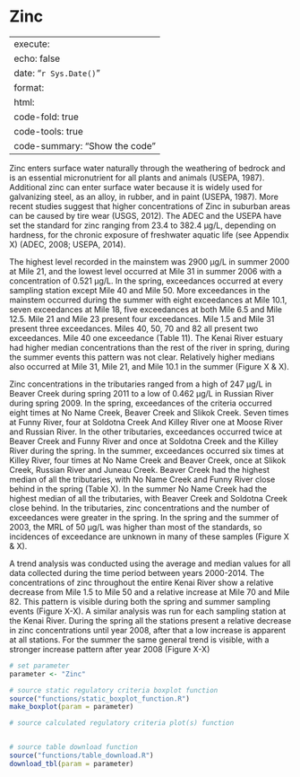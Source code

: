 # Zinc

---
execute:
  echo: false
date: "`r Sys.Date()`"
format:
  html:
    code-fold: true
    code-tools: true
    code-summary: "Show the code"
---

Zinc enters surface water naturally through the weathering of bedrock and is an
essential micronutrient for all plants and animals (USEPA, 1987). Additional zinc can
enter surface water because it is widely used for galvanizing steel, as an alloy, in rubber, and in paint (USEPA, 1987). More recent studies suggest that higher concentrations of Zinc in suburban areas can be caused by tire wear (USGS, 2012). The ADEC and the
USEPA have set the standard for zinc ranging from 23.4 to 382.4 μg/L, depending on
hardness, for the chronic exposure of freshwater aquatic life (see Appendix X) (ADEC,
2008; USEPA, 2014).

The highest level recorded in the mainstem was 2900 μg/L in summer 2000 at
Mile 21, and the lowest level occurred at Mile 31 in summer 2006 with a concentration of
0.521 μg/L. In the spring, exceedances occurred at every sampling station except Mile 40
and Mile 50. More exceedances in the mainstem occurred during the summer with eight
exceedances at Mile 10.1, seven exceedances at Mile 18, five exceedances at both Mile
6.5 and Mile 12.5. Mile 21 and Mile 23 present four exceedances. Mile 1.5 and Mile 31
present three exceedances. Miles 40, 50, 70 and 82 all present two exceedances. Mile 40
one exceedance (Table 11). The Kenai River estuary had higher median concentrations
than the rest of the river in spring, during the summer events this pattern was not clear.
Relatively higher medians also occurred at Mile 31, Mile 21, and Mile 10.1 in the
summer (Figure X & X).

Zinc concentrations in the tributaries ranged from a high of 247 μg/L in Beaver
Creek during spring 2011 to a low of 0.462 μg/L in Russian River during spring 2009. In
the spring, exceedances of the criteria occurred eight times at No Name Creek, Beaver
Creek and Slikok Creek. Seven times at Funny River, four at Soldotna Creek And Killey
River one at Moose River and Russian River. In the other tributaries, exceedances
occurred twice at Beaver Creek and Funny River and once at Soldotna Creek and the
Killey River during the spring. In the summer, exceedances occurred six times at Killey
River, four times at No Name Creek and Beaver Creek, once at Slikok Creek, Russian
River and Juneau Creek. Beaver Creek had the highest median of all the tributaries, with
No Name Creek and Funny River close behind in the spring (Table X). In the summer
No Name Creek had the highest median of all the tributaries, with Beaver Creek and
Soldotna Creek close behind. In the tributaries, zinc concentrations and the number of
exceedances were greater in the spring. In the spring and the summer of 2003, the MRL
of 50 μg/L was higher than most of the standards, so incidences of exceedance are
unknown in many of these samples (Figure X & X).

A trend analysis was conducted using the average and median values for all data
collected during the time period between years 2000-2014. The concentrations of zinc
throughout the entire Kenai River show a relative decrease from Mile 1.5 to Mile 50 and
a relative increase at Mile 70 and Mile 82. This pattern is visible during both the spring
and summer sampling events (Figure X-X). A similar analysis was run for each
sampling station at the Kenai River. During the spring all the stations present a relative
decrease in zinc concentrations until year 2008, after that a low increase is apparent at all stations. For the summer the same general trend is visible, with a stronger increase
pattern after year 2008 (Figure X-X)

```r

# set parameter
parameter <- "Zinc"

# source static regulatory criteria boxplot function
source("functions/static_boxplot_function.R")
make_boxplot(param = parameter)

# source calculated regulatory criteria plot(s) function


# source table download function
source("functions/table_download.R")
download_tbl(param = parameter)

```
